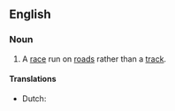 {{also|road-race}}

==English==

===Noun===
{{en-noun}}

# A [[race]] run on [[road]]s rather than a [[track]].

====Translations====
{{trans-top|race run on roads}}
* Dutch: {{t|nl|wegrit|m}}
{{trans-mid}}
{{trans-bottom}}